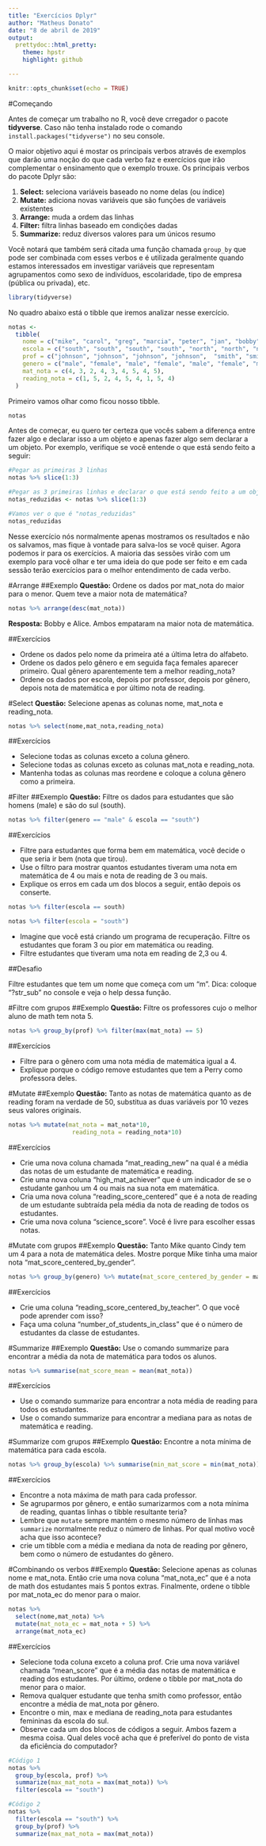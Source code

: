---
title: "Exercícios Dplyr"
author: "Matheus Donato"
date: "8 de abril de 2019"
output:  
  prettydoc::html_pretty:
    theme: hpstr
    highlight: github

---

```{r setup, include=FALSE}
knitr::opts_chunk$set(echo = TRUE)
```

#Começando

Antes de começar um trabalho no R, você deve crregador o pacote **tidyverse**. Caso não tenha instalado rode o comando `install.packages("tidyverse")` no seu console. 


O maior objetivo aqui é mostar os principais verbos através de exemplos que darão uma noção do que cada verbo faz e exercícios que irão complementar o ensinamento que o exemplo trouxe. Os principais verbos do pacote Dplyr são:


1. **Select:** seleciona variáveis baseado no nome delas (ou índice)
2. **Mutate:** adiciona novas variáveis que são funções de variáveis existentes
3. **Arrange:** muda a ordem das linhas
4. **Filter:** filtra linhas baseado em condições dadas
5. **Summarize:** reduz diversos valores para um únicos resumo


Você notará que também será citada uma função chamada `group_by` que pode ser combinada com esses verbos e é utilizada geralmente quando estamos interessados em investigar variáveis que representam agrupamentos como sexo de indivíduos, escolaridade, tipo de empresa (pública ou privada), etc.


```{r,message=FALSE}
library(tidyverse)
```


No quadro abaixo está o tibble que iremos analizar nesse exercício.


```{r}
notas <- 
  tibble(
    nome = c("mike", "carol", "greg", "marcia", "peter", "jan", "bobby", "cindy", "alice"),
    escola = c("south", "south", "south", "south", "north", "north", "north", "south", "south"),
    prof = c("johnson", "johnson", "johnson", "johnson",  "smith", "smith", "smith", "perry", "perry"),
    genero = c("male", "female", "male", "female", "male", "female", "male", "female", "female"),
    mat_nota = c(4, 3, 2, 4, 3, 4, 5, 4, 5),
    reading_nota = c(1, 5, 2, 4, 5, 4, 1, 5, 4)
  )
```


Primeiro vamos olhar como ficou nosso tibble.


```{r}
notas
```


Antes de começar, eu quero ter certeza que vocês sabem a diferença entre fazer algo e declarar isso a um objeto e apenas fazer algo sem declarar a um objeto. Por exemplo, verifique se você entende o que está sendo feito a seguir:


```{r}
#Pegar as primeiras 3 linhas
notas %>% slice(1:3)
```


```{r}
#Pegar as 3 primeiras linhas e declarar o que está sendo feito a um objeto
notas_reduzidas <- notas %>% slice(1:3)

#Vamos ver o que é "notas_reduzidas"
notas_reduzidas
```


Nesse exercício nós normalmente apenas mostramos os resultados e não os salvamos, mas fique à vontade para salva-los se você quiser.
Agora podemos ir para os exercícios. A maioria das sessões virão com um exemplo para você olhar e ter uma ideia do que pode ser feito e em cada sessão terão exercícios para o melhor entendimento de cada verbo.


#Arrange
##Exemplo
**Questão:** Ordene os dados por mat_nota do maior para o menor. Quem teve a maior nota de matemática?


```{r}
notas %>% arrange(desc(mat_nota))
```


**Resposta:** Bobby e Alice. Ambos empataram na maior nota de matemática.

##Exercícios


* Ordene os dados pelo nome da primeira até a última letra do alfabeto.
* Ordene os dados pelo gênero e em seguida faça females aparecer primeiro. Qual gênero aparentemente tem a melhor reading_nota?
* Ordene os dados por escola, depois por professor, depois por gênero, depois nota de matemática e por último nota de reading.


#Select
**Questão:** Selecione apenas as colunas nome, mat_nota e reading_nota.


```{r}
notas %>% select(nome,mat_nota,reading_nota)
```


##Exercícios


* Selecione todas as colunas exceto a coluna gênero.
* Selecione todas as colunas exceto as colunas mat_nota e reading_nota.
* Mantenha todas as colunas mas reordene e coloque a coluna gênero como a primeira.


#Filter
##Exemplo
**Questão:** Filtre os dados para estudantes que são homens (male) e são do sul (south).


```{r}
notas %>% filter(genero == "male" & escola == "south")
```


##Exercícios


* Filtre para estudantes que forma bem em matemática, você decide o que seria ir bem (nota que tirou).
* Use o filtro para mostrar quantos estudantes tiveram uma nota em matemática de 4 ou mais e nota de reading de 3 ou mais.
* Explique os erros em cada um dos blocos a seguir, então depois os conserte.


```{r,eval=F}
notas %>% filter(escola == south)
```

```{r,eval=F}
notas %>% filter(escola = "south")
```

* Imagine que você está criando um programa de recuperação. Filtre os estudantes que foram 3 ou pior em matemática ou reading.
* Filtre estudantes que tiveram uma nota em reading de 2,3 ou 4.


##Desafio


Filtre estudantes que tem um nome que começa com um "m". Dica: coloque "?str_sub" no console e veja o help dessa função.


#Filtre com grupos
##Exemplo
**Questão:** Filtre os professores cujo o melhor aluno de math tem nota 5.


```{r}
notas %>% group_by(prof) %>% filter(max(mat_nota) == 5)
```


##Exercícios


* Filtre para o gênero com uma nota média de matemática igual a 4. 
* Explique porque o código remove estudantes que tem a Perry como professora deles.


#Mutate
##Exemplo
**Questão:** Tanto as notas de matemática quanto as de reading foram na verdade de 50, substitua as duas variáveis por 10 vezes seus valores originais.


```{r}
notas %>% mutate(mat_nota = mat_nota*10,
                  reading_nota = reading_nota*10)
```


##Exercícios


* Crie uma nova coluna chamada "mat_reading_new" na qual é a média das notas de um estudante de matemática e reading.
* Crie uma nova coluna "high_mat_achiever" que é um indicador de se o estudante ganhou um 4 ou mais na sua nota em matemática.
* Cria uma nova coluna "reading_score_centered" que é a nota de reading de um estudante subtraída pela média da nota de reading de todos os estudantes.
* Crie uma nova coluna "science_score". Você é livre para escolher essas notas.


#Mutate com grupos
##Exemplo 
**Questão:** Tanto Mike quanto Cindy tem um 4 para a nota de matemática deles. Mostre porque Mike tinha uma maior nota "mat_score_centered_by_gender".


```{r}
notas %>% group_by(genero) %>% mutate(mat_score_centered_by_gender = mat_nota - mean(mat_nota))
```


##Exercícios


* Crie uma coluna "reading_score_centered_by_teacher". O que você pode aprender com isso?
* Faça uma coluna "number_of_students_in_class" que é o número de estudantes da classe de estudantes.


#Summarize
##Exemplo
**Questão:** Use o comando summarize para encontrar a média da nota de matemática para todos os alunos.


```{r}
notas %>% summarise(mat_score_mean = mean(mat_nota))
```


##Exercícios


* Use o comando summarize para encontrar a nota média de reading para todos os estudantes.
* Use o comando summarize para encontrar a mediana para as notas de matemática e reading.


#Summarize com grupos
##Exemplo
**Questão:** Encontre a nota mínima de matemática para cada escola.


```{r}
notas %>% group_by(escola) %>% summarise(min_mat_score = min(mat_nota))
```


##Exercícios


* Encontre a nota máxima de math para cada professor.
* Se agruparmos por gênero, e então sumarizarmos com a nota mínima de reading, quantas linhas o tibble resultante teria?
* Lembre que `mutate` sempre mantém o mesmo número de linhas mas `summarize` normalmente reduz o número de linhas. Por qual motivo você acha que isso acontece? 
* crie um tibble com a média e mediana da nota de reading por gênero, bem como o número de estudantes do gênero.


#Combinando os verbos
##Exemplo
**Questão:** Selecione apenas as colunas nome e mat_nota. Então crie uma nova coluna "mat_nota_ec" que é a nota de math dos estudantes mais 5 pontos extras. Finalmente, ordene o tibble por mat_nota_ec do menor para o maior.


```{r}
notas %>% 
  select(nome,mat_nota) %>% 
  mutate(mat_nota_ec = mat_nota + 5) %>% 
  arrange(mat_nota_ec)
```


##Exercícios


* Selecione toda coluna exceto a coluna prof. Crie uma nova variável chamada "mean_score" que é a média das notas de matemática e reading dos estudantes. Por último, ordene o tibble por mat_nota do menor para o maior.
* Remova qualquer estudante que tenha smith como professor, então encontre a média de mat_nota por gênero.
* Encontre o min, max e mediana de reading_nota para estudantes femininas da escola do sul.
* Observe cada um dos blocos de códigos a seguir. Ambos fazem a mesma coisa. Qual deles você acha que é preferível do ponto de vista da eficiência do computador?


```{r}
#Código 1
notas %>% 
  group_by(escola, prof) %>% 
  summarize(max_mat_nota = max(mat_nota)) %>% 
  filter(escola == "south")
```

```{r}
#Código 2
notas %>% 
  filter(escola == "south") %>% 
  group_by(prof) %>% 
  summarize(max_mat_nota = max(mat_nota))
```

































